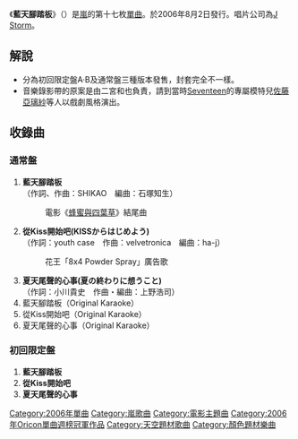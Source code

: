 {{Unreferenced|time=2021-12-13T04:49:07+00:00}}
{{Infobox song
| name       = 藍天腳踏板
| type       = [[單曲|單曲]]
| artist     = [[嵐|嵐]]
| cover      = 
| released   = 2006年8月2日
| recorded   = 
| genre      = J-POP
| length     = 9分49秒 (初回限定盤A·B)<BR />27分49秒 (通常盤)
| label      = [[J_Storm|J Storm]]
| chart_position = *週最高排名第1名（[[Oricon|Oricon]]）
*2006年度年排名第51名（Oricon）
| producer   = 
| prev_title = [[安啦沒問題|安啦沒問題]]
| prev_year  = 2006
| next_title = [[Love_so_sweet|Love so sweet]]
| next_year  = 2007
}}
《'''藍天腳踏板'''》（{{lang|ja|アオゾラペダル}}）是[[嵐|嵐]]的第十七枚[[單曲|單曲]]。於2006年8月2日發行。唱片公司為[[J_Storm|J Storm]]。

==解說==
*分為初回限定盤A·B及通常盤三種版本發售，封套完全不一樣。
*音樂錄影帶的原案是由二宮和也負責，請到當時[[Seventeen_(日本雜誌)|Seventeen]]的專屬模特兒[[佐藤亞璃紗|佐藤亞璃紗]]等人以戲劇風格演出。

==收錄曲==
===通常盤===
#'''藍天腳踏板'''<br />（作詞、作曲：SHIKAO　編曲：石塚知生）
#:電影《[[蜂蜜與四葉草#日本電影|蜂蜜與四葉草]]》結尾曲
#'''從Kiss開始吧(KISSからはじめよう)'''<br />（作詞：youth case　作曲：velvetronica　編曲：ha-j）
#:花王「8x4 Powder Spray」廣告歌
#'''夏天尾聲的心事(夏の終わりに想うこと)'''<br />（作詞：小川貴史　作曲・編曲：上野浩司）
#藍天腳踏板（Original Karaoke）
#從Kiss開始吧（Original Karaoke）
#夏天尾聲的心事（Original Karaoke）

===初回限定盤===
#'''藍天腳踏板'''
#'''從Kiss開始吧'''
#'''夏天尾聲的心事'''

{{嵐}}
{{Oricon單曲週榜冠軍 (2006年)|2006年8月14日}}

{{DEFAULTSORT:Aozora Pedal}}
[[Category:2006年單曲|Category:2006年單曲]]
[[Category:嵐歌曲|Category:嵐歌曲]]
[[Category:電影主題曲|Category:電影主題曲]]
[[Category:2006年Oricon單曲週榜冠軍作品|Category:2006年Oricon單曲週榜冠軍作品]]
[[Category:天空題材歌曲|Category:天空題材歌曲]]
[[Category:顏色題材樂曲|Category:顏色題材樂曲]]